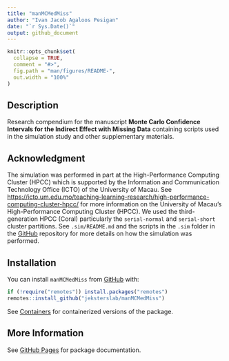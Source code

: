 ```yaml
---
title: "manMCMedMiss"
author: "Ivan Jacob Agaloos Pesigan"
date: "`r Sys.Date()`"
output: github_document
---
```


<!-- README.md is generated from README.Rmd. Please edit that file -->

```r
knitr::opts_chunk$set(
  collapse = TRUE,
  comment = "#>",
  fig.path = "man/figures/README-",
  out.width = "100%"
)
```

## Description

Research compendium for the manuscript
**Monte Carlo Confidence Intervals for the Indirect Effect with Missing Data** containing scripts used in the simulation study and other supplementary materials.

## Acknowledgment

The simulation was performed in part
at the High-Performance Computing Cluster (HPCC)
which is supported by
the Information and Communication Technology Office (ICTO)
of the University of Macau.
See
[https://icto.um.edu.mo/teaching-learning-research/high-performance-computing-cluster-hpcc/](https://icto.um.edu.mo/teaching-learning-research/high-performance-computing-cluster-hpcc/)
for more information on the University of Macau's High-Performance Computing Cluster (HPCC).
We used the third-generation HPCC (Coral)
particularly the `serial-normal` and `serial-short` cluster partitions.
See `.sim/README.md` and the scripts in the `.sim` folder in the [GitHub](https://github.com/jeksterslab/manMCMedMiss) repository for more details on how the simulation was performed.

## Installation

You can install `manMCMedMiss` from
[GitHub](https://github.com/jeksterslab/manMCMedMiss) with:

```r
if (!require("remotes")) install.packages("remotes")
remotes::install_github("jeksterslab/manMCMedMiss")
```

See [Containers](https://jeksterslab.github.io/manMCMedMiss/articles/containers.html)
for containerized versions of the package.

## More Information

See
[GitHub Pages](https://jeksterslab.github.io/manMCMedMiss/index.html)
for package documentation.
